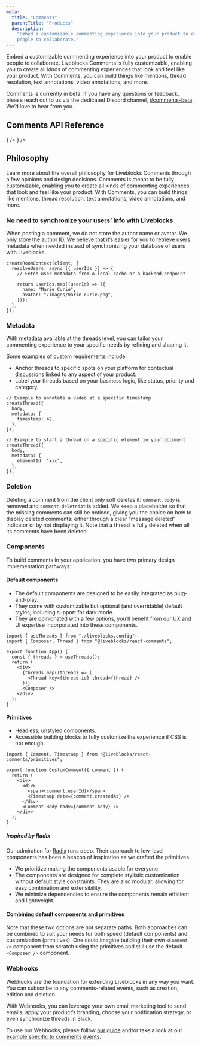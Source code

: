 ```yaml
---
meta:
  title: "Comments"
  parentTitle: "Products"
  description:
    "Embed a customizable commenting experience into your product to enable
    people to collaborate."
---
```


Embed a customizable commenting experience into your product to enable people to
collaborate. Liveblocks Comments is fully customizable, enabling you to create
all kinds of commenting experiences that look and feel like your product. With
Comments, you can build things like mentions, thread resolution, text
annotations, video annotations, and more.

<Banner title="Public beta">

Comments is currently in beta. If you have any questions or feedback, please
reach out to us via the dedicated Discord channel,
[#comments-beta](https://discord.com/channels/913109211746009108/1126614905160749097).
We’d love to hear from you.

</Banner>

## Comments API Reference

<ListGrid columns={2}>
  <DocsCard
    type="technology"
    title="React"
    href="/docs/api-reference/liveblocks-react#Comments"
    description="@liveblocks/react"
    visual={<DocsReactIcon />}
  />
  <DocsCard
    type="technology"
    title="React (Components)"
    href="/docs/api-reference/liveblocks-react-comments"
    description="@liveblocks/react-comments"
    visual={<DocsReactIcon />}
  />
</ListGrid>

## Philosophy

Learn more about the overall philosophy for Liveblocks Comments through a few
opinions and design decisions. Comments is meant to be fully customizable,
enabling you to create all kinds of commenting experiences that look and feel
like your product. With Comments, you can build things like mentions, thread
resolution, text annotations, video annotations, and more.

### No need to synchronize your users’ info with Liveblocks

When posting a comment, we do not store the author name or avatar. We only store
the author ID. We believe that it’s easier for you to retrieve users metadata
when needed instead of synchronizing your database of users with Liveblocks.

```tsx
createRoomContext(client, {
  resolveUsers: async ({ userIds }) => {
    // Fetch user metadata from a local cache or a backend endpoint

    return userIds.map((userId) => ({
      name: "Marie Curie",
      avatar: "/images/marie-curie.png",
    }));
  },
});
```

### Metadata

With metadata available at the threads level, you can tailor your commenting
experience to your specific needs by refining and shaping it.

Some examples of custom requirements include:

- Anchor threads to specific spots on your platform for contextual discussions
  linked to any aspect of your product.
- Label your threads based on your business logic, like status, priority and
  category.

```tsx
// Example to annotate a video at a specific timestamp
createThread({
  body,
  metadata: {
    timestamp: 42,
  },
});

// Example to start a thread on a specific element in your document
createThread({
  body,
  metadata: {
    elementId: "xxx",
  },
});
```

### Deletion

Deleting a comment from the client only soft deletes it: `comment.body` is
removed and `comment.deletedAt` is added. We keep a placeholder so that the
missing comments can still be noticed, giving you the choice on how to display
deleted comments: either through a clear “message deleted” indicator or by not
displaying it. Note that a thread is fully deleted when all its comments have
been deleted.

### Components

To build comments in your application, you have two primary design
implementation pathways:

#### Default components

- The default components are designed to be easily integrated as plug-and-play.
- They come with customizable but optional (and overridable) default styles,
  including support for dark mode.
- They are opinionated with a few options, you’ll benefit from our UX and UI
  expertise incorporated into these components.

```tsx file="App.tsx" highlight="2,9,11"
import { useThreads } from "./liveblocks.config";
import { Composer, Thread } from "@liveblocks/react-comments";

export function App() {
  const { threads } = useThreads();
  return (
    <div>
      {threads.map((thread) => (
        <Thread key={thread.id} thread={thread} />
      ))}
      <Composer />
    </div>
  );
}
```

#### Primitives

- Headless, unstyled components.
- Accessible building blocks to fully customize the experience if CSS is not
  enough.

```tsx file="CustomComment.tsx" highlight="1,8,10"
import { Comment, Timestamp } from "@liveblocks/react-comments/primitives";

export function CustomComment({ comment }) {
  return (
    <div>
      <div>
        <span>{comment.userId}</span>
        <Timestamp date={comment.createdAt} />
      </div>
      <Comment.Body body={comment.body} />
    </div>
  );
}
```

##### Inspired by Radix

Our admiration for [Radix](https://www.radix-ui.com/) runs deep. Their approach
to low-level components has been a beacon of inspiration as we crafted the
primitives.

- We prioritize making the components usable for everyone.
- The components are designed for complete stylistic customization without
  default style constraints. They are also modular, allowing for easy
  combination and extensibility.
- We minimize dependencies to ensure the components remain efficient and
  lightweight.

#### Combining default components and primitives

Note that these two options are not separate paths. Both approaches can be
combined to suit your needs for both speed (default components) and
customization (primitives). One could imagine building their own `<Comment />`
component from scratch using the primitives and still use the default
`<Composer />` component.

### Webhooks

Webhooks are the foundation for extending Liveblocks in any way you want. You
can subscribe to any comments-related events, such as creation, edition and
deletion.

With Webhooks, you can leverage your own email marketing tool to send emails,
apply your product’s branding, choose your notification strategy, or even
synchronize threads in Slack.

To use our Webhooks, please follow [our guide](/docs/platform/webhooks) and/or
take a look at our
[example specific to comments events](https://github.com/liveblocks/liveblocks/tree/comments/examples/nextjs-comments/src/app/api/webhooks/route.ts).
